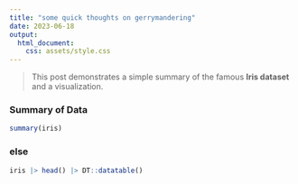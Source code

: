 ```yaml
---
title: "some quick thoughts on gerrymandering"
date: 2023-06-18
output:
  html_document:
    css: assets/style.css
---
```


> This post demonstrates a simple summary of the famous **Iris dataset** and a visualization.

### Summary of Data

```r
summary(iris)
```

### else

```r
iris |> head() |> DT::datatable()
``` 